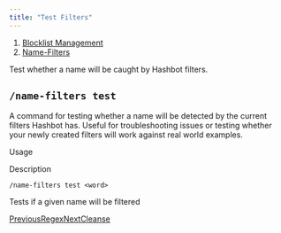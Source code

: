 ```yaml
---
title: "Test Filters"
---
```


1. [Blocklist Management](/blocklist-management)
2. [Name-Filters](/blocklist-management/name-filters)

Test whether a name will be caught by Hashbot filters.

## `/name-filters test`

A command for testing whether a name will be detected by the current filters Hashbot has. Useful for troubleshooting issues or testing whether your newly created filters will work against real world examples.

Usage

Description

`/name-filters test <word>`

Tests if a given name will be filtered

[PreviousRegex](/blocklist-management/name-filters/phrase-and-regex/regex)[NextCleanse](/blocklist-management/cleanse)

